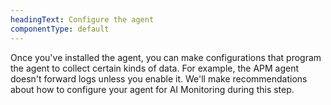 ```yaml
---
headingText: Configure the agent
componentType: default
---
```


Once you've installed the agent, you can make configurations that program the agent to collect certain kinds of data. For example, the APM agent doesn't forward logs unless you enable it. We'll make recommendations about how to configure your agent for AI Monitoring during this step. 